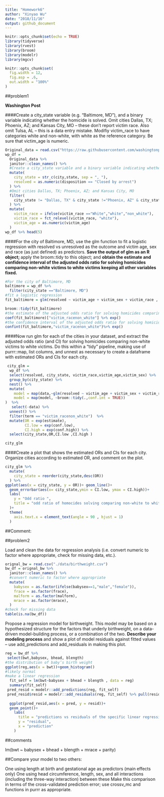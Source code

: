 ```yaml
---
title: "Homework6"
author: "Xinyao Wu"
date: "2018/11/16"
output: github_document
---
```



```r
knitr::opts_chunk$set(echo = TRUE)
library(tidyverse)
library(rvest)
library(broom)
library(modelr)
library(mgcv)
```

```r
knitr::opts_chunk$set(
  fig.width = 12,
  fig.asp = .6,
  out.width = "100%"
)
```

##problem1

__Washington Post__


####Create a city_state variable (e.g. “Baltimore, MD”), and a binary variable indicating whether the homicide is solved. Omit cities Dallas, TX; Phoenix, AZ; and Kansas City, MO – these don’t report victim race. Also omit Tulsa, AL – this is a data entry mistake. Modifiy victim_race to have categories white and non-white, with white as the reference category. Be sure that victim_age is numeric.

```r
Original_data = read.csv("https://raw.githubusercontent.com/washingtonpost/data-homicides/master/homicide-data.csv") 
wp_df = 
  Original_data %>% 
  janitor::clean_names() %>% 
  #Create a city_state variable and a binary variable indicating whether the homicide is solved.
  mutate(
    city_state = str_c(city,state, sep = ", "), 
    resolved = as.numeric(disposition == "Closed by arrest")
  ) %>% 
  #Omit cities Dallas, TX; Phoenix, AZ; and Kansas City, MO
  filter(
    city_state != "Dallas, TX" & city_state !="Phoenix, AZ" & city_state !="Kansas City, MO" & city_state !="Tulsa, AL"
  ) %>% 
  mutate(
    victim_race = ifelse(victim_race =="White","white","non_white"),
    victim_race = fct_relevel(victim_race, "white"),
    victim_age = as.numeric(victim_age)
  )
wp_df %>% head(5) 

```


####For the city of Baltimore, MD, use the glm function to fit a logistic regression with resolved vs unresolved as the outcome and victim age, sex and race (as just defined) as predictors. 
__Save the output of glm as an R object; __
apply the  broom::tidy to this object; 
and __obtain the estimate and confidence interval of the adjusted odds ratio for solving homicides comparing non-white victims to white victims keeping all other variables fixed.__

```r
#For the city of Baltimore, MD
baltimore = wp_df %>% 
  filter(city_state =="Baltimore, MD") 
#fit a logistic regression
fit_baltimore = glm(resolved ~ victim_age + victim_sex + victim_race , family = binomial(), data = baltimore)

broom::tidy(fit_baltimore)
#the estimate of the adjusted odds ratio for solving homicides comparing non-white victims to white victims
coef(fit_baltimore)["victim_racenon_white"] %>% exp()
#the confidence interval of the adjusted odds ratio for solving homicides comparing non-white victims to white victims
confint(fit_baltimore,"victim_racenon_white")%>% exp()
```

####Now run glm for each of the cities in your dataset, and extract the adjusted odds ratio (and CI) for solving homicides comparing non-white victims to white victims.
Do this within a “tidy” pipeline, making use of purrr::map, list columns, and unnest as necessary to create a dataframe with estimated ORs and CIs for each city.

```r
 city_glm =
  wp_df %>% 
  select(resolved, city_state, victim_race,victim_age,victim_sex) %>% 
  group_by(city_state) %>% 
  nest() %>% 
  mutate(
    model = map(data,~glm(resolved ~ victim_age + victim_sex + victim_race ,family = binomial(),data = .)),
    model = map(model, ~broom::tidy(.,conf.int = TRUE))
)  %>% 
   select(-data) %>% 
  unnest() %>% 
  filter(term == "victim_racenon_white")  %>% 
  mutate(OR = exp(estimate),
         CI.low = exp(conf.low),
         CI.high = exp(conf.high)) %>% 
  select(city_state,OR,CI.low ,CI.high ) 

city_glm
```

####Create a plot that shows the estimated ORs and CIs for each city. Organize cities according to estimated OR, and comment on the plot.

```r
city_glm %>% 
  mutate(
    city_state = reorder(city_state,desc(OR))
  ) %>% 
ggplot(aes(x = city_state, y = OR))+ geom_line()+
  geom_errorbar(aes(x= city_state,ymin = CI.low, ymax = CI.high))+
  labs(
    y = "Odd ratio ",
    title = "odd ratio of homocides solving comparing non-white to white victims in United States"
  )+
  theme(
    axis.text.x = element_text(angle = 90 , hjust = 1)
  )
```

##Comment:



##problem2

Load and clean the data for regression analysis (i.e. convert numeric to factor where appropriate, check for missing data, etc.).
```r
orignal_bw = read.csv("./data/birthweight.csv")
bw_df = orignal_bw %>% 
  janitor::clean_names() %>% 
  #convert numeric to factor where appropriate
  mutate(
    babysex = as.factor(ifelse(babysex==1,"male","female")),
    frace = as.factor(frace),
    malform = as.factor(malform),
    mrace = as.factor(mrace),
  )
#check for missing data
table(is.na(bw_df))
```

Propose a regression model for birthweight. This model may be based on a hypothesized structure for the factors that underly birthweight, on a data-driven model-building process, or a combination of the two. __Describe your modeling process__ and show a plot of model residuals against fitted values – use  add_predictions and add_residuals in making this plot.
```r
reg = bw_df %>% 
 select(bwt,babysex, bhead, blength) 
#the distribution of baby’s birth weight
ggplot(reg,aes(x = bwt))+geom_histogram()
#likely normal
#make a linear regression
  fit_self = lm(bwt~babysex + bhead + blength , data = reg)
  summary(fit_self)
 pred_resid = modelr::add_predictions(reg, fit_self) 
 pred_resid$resid = modelr::add_residuals(reg, fit_self) %>% pull(resid)
 
  ggplot(pred_resid,aes(x = pred, y = resid))+
  geom_point()+
    labs(
      title = "predictions vs residuals of the specific linear regression model",
      y = "residual",
      x = "prediction"
    )
```

##comments

 lm(bwt ~ babysex + bhead + blength + mrace + parity)
    
##Compare your model to two others:

One using length at birth and gestational age as predictors (main effects only)
One using head circumference, length, sex, and all interactions (including the three-way interaction) between these
Make this comparison in terms of the cross-validated prediction error; use crossv_mc and functions in  purrr as appropriate.



















